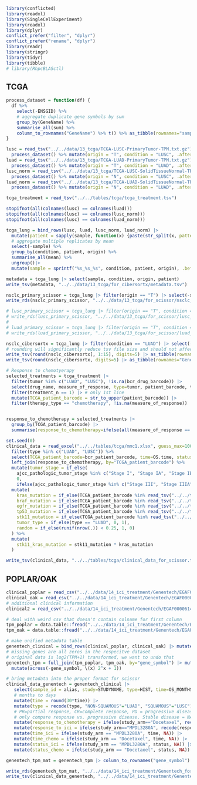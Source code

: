 ```r
library(conflicted)
library(readxl)
library(SingleCellExperiment)
library(readxl)
library(dplyr)
conflict_prefer("filter", "dplyr")
conflict_prefer("rename", "dplyr")
library(readr)
library(stringr)
library(tidyr)
library(tibble)
# library(RhpcBLASctl)
```

## TCGA

```r
process_dataset = function(df) {
  df %>% 
    select(-ENSGID) %>%
    # aggregate duplicate gene symbols by sum
    group_by(GeneName) %>%
    summarise_all(sum) %>%
    column_to_rownames("GeneName") %>% t() %>% as_tibble(rownames="sample")
}

lusc = read_tsv("../../data/13_tcga/TCGA-LUSC-PrimaryTumor-TPM.txt.gz")%>%
  process_dataset() %>% mutate(origin = "T", condition = "LUSC", .after=1)
luad = read_tsv("../../data/13_tcga/TCGA-LUAD-PrimaryTumor-TPM.txt.gz")%>%
  process_dataset() %>% mutate(origin = "T", condition = "LUAD", .after=1)
lusc_norm = read_tsv("../../data/13_tcga/TCGA-LUSC-SolidTissueNormal-TPM.txt.gz") %>%
  process_dataset() %>% mutate(origin = "N", condition = "LUSC", .after=1)
luad_norm = read_tsv("../../data/13_tcga/TCGA-LUAD-SolidTissueNormal-TPM.txt.gz") %>%
  process_dataset() %>% mutate(origin = "N", condition = "LUAD", .after=1)

tcga_treatment = read_tsv("../../tables/tcga/tcga_treatment.tsv")

stopifnot(all(colnames(lusc) == colnames(luad)))
stopifnot(all(colnames(lusc) == colnames(lusc_norm)))
stopifnot(all(colnames(lusc) == colnames(luad_norm)))

tcga_lung = bind_rows(lusc, luad, lusc_norm, luad_norm) |> 
  mutate(patient = sapply(sample, function(x) {paste(str_split(x, pattern="-")[[1]][1:3], collapse="-")}), .after=1) |> 
  # aggregate multiple replicates by mean
  select(-sample) %>% 
  group_by(condition, patient, origin) %>%
  summarise_all(mean) %>%
  ungroup()|> 
  mutate(sample = sprintf("%s_%s_%s", condition, patient, origin), .before=1)
```

```r
metadata = tcga_lung |> select(sample, condition, origin, patient)
write_tsv(metadata, "../../data/13_tcga/for_cibersortx/metadata.tsv")

nsclc_primary_scissor = tcga_lung |> filter(origin == "T") |> select(-sample, -origin, -condition) |> column_to_rownames("patient") |> t()
write_rds(nsclc_primary_scissor, "../../data/13_tcga/for_scissor/nsclc_primary_tumor.rds")

# lusc_primary_scissor = tcga_lung |> filter(origin == "T", condition == "LUSC") |> select(-sample, -origin, -condition) |> column_to_rownames("patient") |> t()
# write_rds(lusc_primary_scissor, "../../data/13_tcga/for_scissor/lusc_primary_tumor.rds")
# 
# luad_primary_scissor = tcga_lung |> filter(origin == "T", condition == "LUAD") |> select(-sample, -origin, -condition) |> column_to_rownames("patient") |> t()
# write_rds(luad_primary_scissor, "../../data/13_tcga/for_scissor/luad_primary_scissor.rds")

nsclc_cibersortx = tcga_lung |> filter(condition == "LUAD") |> select(-patient, -origin, -condition) |> column_to_rownames("sample") |> t() |> as.data.frame()
# rounding will significantly reduce tsv file size and should not affect results at this precision. 
write_tsv(round(nsclc_cibersortx[, 1:15], digits=5) |> as_tibble(rownames="GeneSymbol"), "../../data/13_tcga/for_cibersortx/tcga_bulk_matrix_test_luad.txt")
write_tsv(round(nsclc_cibersortx, digits=5) |> as_tibble(rownames="GeneSymbol"), "../../data/13_tcga/for_cibersortx/tcga_bulk_matrix_luad.txt")

```

```r
# Response to chemotyerapy
selected_treatments = tcga_treatment |> 
  filter(tumor %in% c("LUAD", "LUSC"), !is.na(bcr_drug_barcode)) |>
  select(drug_name, measure_of_response, type=tumor, patient_barcode, therapy_type, treatment_n) |>
  filter(treatment_n == 1) |> # only 1st line 
  mutate(TCGA_patient_barcode = str_to_upper(patient_barcode)) |> 
  filter(therapy_type == "chemotherapy", !is.na(measure_of_response))


response_to_chemotherapy = selected_treatments |>
  group_by(TCGA_patient_barcode) |> 
  summarise(response_to_chemotherapy=ifelse(all(measure_of_response == "complete response"), 1, ifelse(all(measure_of_response == "clinical progressive disease"), 0, NA)))
```


```r
set.seed(0)
clinical_data = read_excel("../../tables/tcga/mmc1.xlsx", guess_max=1000000, na=c("", "[Not Available]")) %>%
  filter(type %in% c("LUAD", "LUSC")) %>%
  select(TCGA_patient_barcode=bcr_patient_barcode, time=OS.time, status=OS, ajcc_pathologic_tumor_stage, type) %>%
  left_join(response_to_chemotherapy, by="TCGA_patient_barcode") %>% 
  mutate(tumor_stage = if_else(
    ajcc_pathologic_tumor_stage %in% c("Stage I", "Stage IA", "Stage IB", "Stage II", "Stage IIA", "Stage IIB"),
    0,
    ifelse(ajcc_pathologic_tumor_stage %in% c("Stage III", "Stage IIIA", "Stage IIIB", "Stage IV"), 1, NA))) %>%
  mutate(
    kras_mutation = if_else(TCGA_patient_barcode %in% read_tsv("../../tables/tcga/kras_mutated.tsv")$case_submitter_id, 1, 0),
    braf_mutation = if_else(TCGA_patient_barcode %in% read_tsv("../../tables/tcga/braf_mutated.tsv")$case_submitter_id, 1, 0),
    egfr_mutation = if_else(TCGA_patient_barcode %in% read_tsv("../../tables/tcga/egfr_mutated.tsv")$case_submitter_id, 1, 0),
    tp53_mutation = if_else(TCGA_patient_barcode %in% read_tsv("../../tables/tcga/tp53_mutated.tsv")$case_submitter_id, 1, 0),
    stk11_mutation = if_else(TCGA_patient_barcode %in% read_tsv("../../tables/tcga/stk11_mutated.tsv")$case_submitter_id, 1, 0),
    tumor_type = if_else(type == "LUAD", 0, 1),
    random = if_else(runif(nrow(.)) < 0.25, 1, 0)
  ) %>%
  mutate(
    stk11_kras_mutation = stk11_mutation * kras_mutation
  )
```

```r
write_tsv(clinical_data, "../../tables/tcga/clinical_data_for_scissor.tsv")
```


## POPLAR/OAK

```r
clinical_poplar = read_csv("../../data/14_ici_treatment/Genentech/EGAF00005797821/go28573_anon_subsetted_BYN_n192.csv")
clinical_oak = read_csv("../../data/14_ici_treatment/Genentech/EGAF00005797822/go28915_anon_subsetted_BYN_n699.csv")
# additional clinical information
clinical2 = read_csv("../../data/14_ici_treatment/Genentech/EGAF00006143195/ss.csv")

# deal with weird csv that doesn't contain colname for first column
tpm_poplar = data.table::fread("../../data/14_ici_treatment/Genentech/EGAF00005797825/anonymized_POPLAR-TPMs2_n192.csv") |> as_tibble() |> rename(gene_symbol=V1)
tpm_oak = data.table::fread("../../data/14_ici_treatment/Genentech/EGAF00005797824/anonymized_OAK-TPMs2.csv")|> as_tibble() |> rename(gene_symbol=V1)
```

```r
# make unified metadata table
genentech_clinical = bind_rows(clinical_poplar, clinical_oak) |> mutate(subjectId = paste0("PAT-", str_sub(UNI_ID, 1, 12))) |> left_join(clinical2)
# missing genes are all zeros in the respecitve dataset
# original data is log2(TPM+1) transformed, we want to undo that
genentech_tpm = full_join(tpm_poplar, tpm_oak, by="gene_symbol") |> mutate(across(-gene_symbol, ~replace_na(.x, 0))) |>
  mutate(across(-gene_symbol, \(x) 2^x + 1))
```

```r
# bring metadata into the proper format for scissor
clinical_data_genentech = genentech_clinical |>
   select(sample_id = alias, study=STUDYNAME, type=HIST, time=OS_MONTHS, status=OS_CENSOR, gender, response=BCOR, study_arm=ACTARM) |>
   # months to days
   mutate(time = round(30*time)) |>
   mutate(type = recode(type, "NON-SQUAMOUS"="LUAD", "SQUAMOUS"="LUSC")) |> 
   # PR=partial response, CR=complete response, PD = progressive disease, SD = stable disease, NE = not evaluable
   # only compare response vs. progressive disease. Stable disease = NAN
   mutate(response_to_chemotherapy = ifelse(study_arm=="Docetaxel", recode(response, PR=1, CR=1, PD=0), NA)) |> 
   mutate(response_to_ici = ifelse(study_arm=="MPDL3280A", recode(response, PR=1, CR=1, PD=0), NA)) |>
   mutate(time_ici = ifelse(study_arm == "MPDL3280A", time, NA)) |> 
   mutate(time_chemo = ifelse(study_arm == "Docetaxel", time, NA)) |> 
   mutate(status_ici = ifelse(study_arm == "MPDL3280A", status, NA)) |> 
   mutate(status_chemo = ifelse(study_arm == "Docetaxel", status, NA)) 
```


```r
genentech_tpm_mat = genentech_tpm |> column_to_rownames("gene_symbol") |> as.matrix()

write_rds(genentech_tpm_mat, "../../data/14_ici_treatment/Genentech_for_scissor/genentech.rds")
write_tsv(clinical_data_genentech, "../../data/14_ici_treatment/Genentech_for_scissor/genentech_clinical_data.tsv")
```